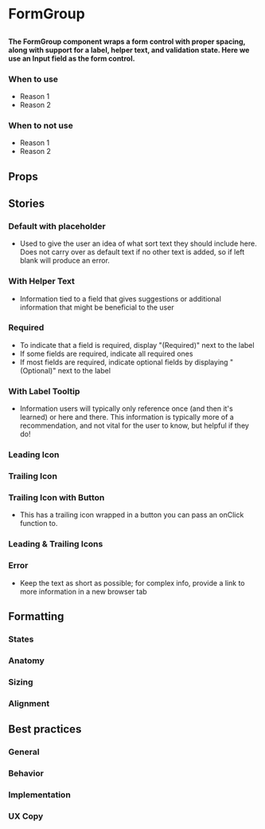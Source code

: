 
# FormGroup

##

<h4>
  The FormGroup component wraps a form control with proper spacing, along with support for a label, helper text, and validation state.
  Here we use an Input field as the form control.
</h4>

<Canvas>
  <Story id="components-form-elements-form-group--default" />
</Canvas>

### When to use
- Reason 1
- Reason 2

### When to not use
- Reason 1
- Reason 2

## Props

<ArgsTable of={FormGroup} />

## Stories

### Default with placeholder

- Used to give the user an idea of what sort text they should include here. Does not carry over as
 default text if no other text is added, so if left blank will produce an error.

<Canvas>
  <Story id="components-form-elements-form-group--default" />
</Canvas>

### With Helper Text

- Information tied to a field that gives suggestions or additional information that might
be beneficial to the user

<Canvas>
  <Story id="components-form-elements-form-group--with-helper-text" />
</Canvas>

### Required

- To indicate that a field is required, display "(Required)" next to the label
- If some fields are required, indicate all required ones
- If most fields are required, indicate optional fields by displaying "(Optional)" next to the label

<Canvas>
  <Story id="components-form-elements-form-group--required" />
</Canvas>

### With Label Tooltip

- Information users will typically only reference once (and then it's learned) or here and there.
This information is typically more of a recommendation, and not vital for the user to know, but
helpful if they do!

<Canvas>
  <Story id="components-form-elements-form-group--with-label-tooltip" />
</Canvas>

### Leading Icon

<Canvas>
  <Story id="components-form-elements-form-group--with-leading-icon" />
</Canvas>

### Trailing Icon

<Canvas>
  <Story id="components-form-elements-form-group--with-trailing-icon" />
</Canvas>

### Trailing Icon with Button

- This has a trailing icon wrapped in a button you can pass an onClick function to.

<Canvas>
  <Story id="components-form-elements-form-group--with-trailing-icon-and-button" />
</Canvas>

### Leading & Trailing Icons

<Canvas>
  <Story id="components-form-elements-form-group--with-leading-and-trailing-icons" />
</Canvas>

### Error

- Keep the text as short as possible; for complex info, provide a link to more information
in a new browser tab

<Canvas>
  <Story id="components-form-elements-form-group--with-errors" />
</Canvas>

## Formatting

### States

### Anatomy

### Sizing

### Alignment


## Best practices

### General

### Behavior

### Implementation

### UX Copy
